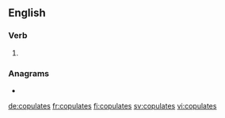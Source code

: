 ==English==

===Verb===
{{head|en|verb form}}

# {{en-third-person singular of|copulate}}

===Anagrams===
* {{l|en|outplaces}}

[[de:copulates]]
[[fr:copulates]]
[[fi:copulates]]
[[sv:copulates]]
[[vi:copulates]]